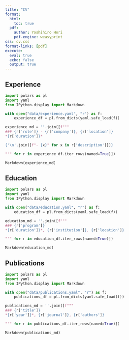 ```yaml
---
title: "CV"
format:
  html:
    toc: true
  pdf:
    author: Yoshihiro Hori
    pdf-engine: weasyprint
css: cv.css
format-links: [pdf]
execute:
  eval: true
  echo: false
  output: true
---
```


## Experience

```python
import polars as pl
import yaml
from IPython.display import Markdown

with open("data/experience.yaml", "r") as f:
    experience_df = pl.from_dicts(yaml.safe_load(f))

experience_md = ''.join([f"""
### {r['role']} - {r['company']}, {r['location']}
*{r['duration']}*

{'\n'.join([f"- {x}" for x in r['description']])}

""" for r in experience_df.iter_rows(named=True)])

Markdown(experience_md)
```

## Education

```python
import polars as pl
import yaml
from IPython.display import Markdown

with open("data/education.yaml", "r") as f:
    education_df = pl.from_dicts(yaml.safe_load(f))

education_md = ''.join([f"""
### {r['program']}
*{r['duration']}*, {r['institution']}, {r['location']}

""" for r in education_df.iter_rows(named=True)])

Markdown(education_md)
```

## Publications

```python
import polars as pl
import yaml
from IPython.display import Markdown

with open("data/publications.yaml", "r") as f:
    publications_df = pl.from_dicts(yaml.safe_load(f))

publications_md = ''.join([f"""
### {r['title']}
*{r['year']}*, {r['journal']}, {r['authors']}

""" for r in publications_df.iter_rows(named=True)])

Markdown(publications_md)
```
